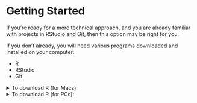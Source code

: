 # Getting Started {.sec-rstudio}

If you're ready for a more technical approach, and you are already familiar with projects in RStudio and Git, then this option may be right for you.

If you don't already, you will need various programs downloaded and installed on your computer:

* R
* RStudio
* Git

<details>
<summary>To download R (for Macs):</summary>

1. Go to [r-project.org](https://cran.r-project.org/mirrors.html).
2. Select the location closest to you.
3. At the top of this site (called a "mirror"), there should be a "Download and Install R" section.
4. Select the link that says "Download R for macOS".
5. Click on the link for the latest release that is compatible with your computer. (For the Macs, this might depend on the chip you have). 
  <ol type="a">
    <li> If you are unsure what macOS and chip you have, you can click on the Apple logo in the menu bar (top left of your screen). Then, click "About This Mac" to see your "Chip" and "macOS". </li>
  </ol>
</details>

<details>
<summary>To download R (for PCs):</summary>

1. Go to [r-project.org](https://cran.r-project.org/mirrors.html).
2. Select the location closest to you.
3. At the top of this site (called a "mirror"), there should be a "Download and Install R" section.
4. Select the link that says "Download R for Windows".
5. 
</details>
